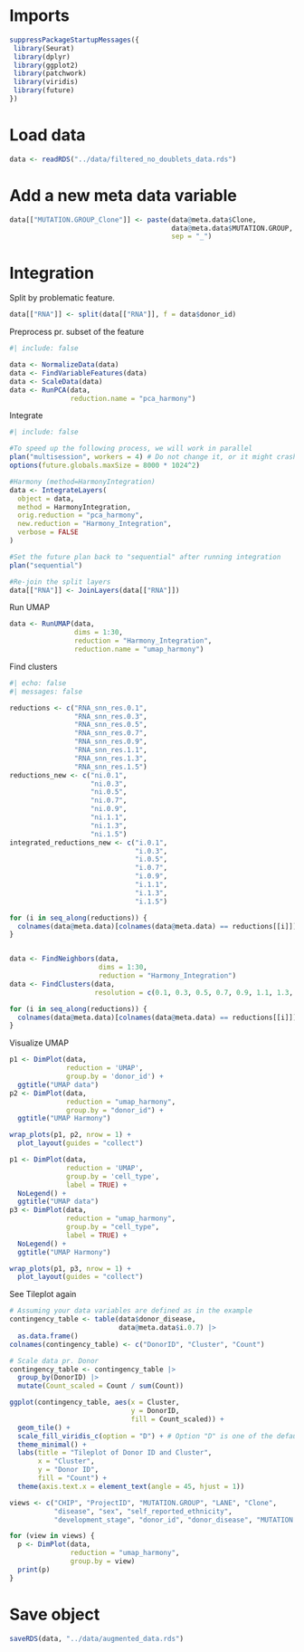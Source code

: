 # Imports
```r
suppressPackageStartupMessages({
 library(Seurat)
 library(dplyr)
 library(ggplot2)
 library(patchwork)
 library(viridis)
 library(future)
})
```

# Load data
```r
data <- readRDS("../data/filtered_no_doublets_data.rds")
```

# Add a new meta data variable
```r
data[["MUTATION.GROUP_Clone"]] <- paste(data@meta.data$Clone,
                                        data@meta.data$MUTATION.GROUP,
                                        sep = "_")
```


# Integration
Split by problematic feature.
```r
data[["RNA"]] <- split(data[["RNA"]], f = data$donor_id)
```

Preprocess pr. subset of the feature
```r
#| include: false

data <- NormalizeData(data)
data <- FindVariableFeatures(data)
data <- ScaleData(data)
data <- RunPCA(data,
               reduction.name = "pca_harmony")
```

Integrate
```r
#| include: false

#To speed up the following process, we will work in parallel
plan("multisession", workers = 4) # Do not change it, or it might crash.
options(future.globals.maxSize = 8000 * 1024^2)

#Harmony (method=HarmonyIntegration)
data <- IntegrateLayers(
  object = data,
  method = HarmonyIntegration,
  orig.reduction = "pca_harmony",
  new.reduction = "Harmony_Integration",
  verbose = FALSE
)

#Set the future plan back to "sequential" after running integration
plan("sequential")

#Re-join the split layers
data[["RNA"]] <- JoinLayers(data[["RNA"]])
```

Run UMAP
```r
data <- RunUMAP(data,
                dims = 1:30,
                reduction = "Harmony_Integration",
                reduction.name = "umap_harmony")
```

Find clusters
```r
#| echo: false
#| messages: false

reductions <- c("RNA_snn_res.0.1",                      
                "RNA_snn_res.0.3",                         
                "RNA_snn_res.0.5",                         
                "RNA_snn_res.0.7",                         
                "RNA_snn_res.0.9",                         
                "RNA_snn_res.1.1",                         
                "RNA_snn_res.1.3",                         
                "RNA_snn_res.1.5")
reductions_new <- c("ni.0.1",                      
                    "ni.0.3",                         
                    "ni.0.5",                         
                    "ni.0.7",                         
                    "ni.0.9",                         
                    "ni.1.1",                         
                    "ni.1.3",                         
                    "ni.1.5")
integrated_reductions_new <- c("i.0.1",                      
                               "i.0.3",                         
                               "i.0.5",                         
                               "i.0.7",                         
                               "i.0.9",                         
                               "i.1.1",                         
                               "i.1.3",                         
                               "i.1.5")

for (i in seq_along(reductions)) {
  colnames(data@meta.data)[colnames(data@meta.data) == reductions[[i]]] <- reductions_new[[i]]
}


data <- FindNeighbors(data,
                      dims = 1:30,
                      reduction = "Harmony_Integration")
data <- FindClusters(data,
                     resolution = c(0.1, 0.3, 0.5, 0.7, 0.9, 1.1, 1.3, 1.5))

for (i in seq_along(reductions)) {
  colnames(data@meta.data)[colnames(data@meta.data) == reductions[[i]]] <- integrated_reductions_new[[i]]
}
```

Visualize UMAP
```r
p1 <- DimPlot(data,
              reduction = 'UMAP',
              group.by = 'donor_id') +
  ggtitle("UMAP data")
p2 <- DimPlot(data,
              reduction = "umap_harmony",
              group.by = "donor_id") +
  ggtitle("UMAP Harmony")

wrap_plots(p1, p2, nrow = 1) +
  plot_layout(guides = "collect")
```

```r
p1 <- DimPlot(data,
              reduction = 'UMAP',
              group.by = 'cell_type',
              label = TRUE) +
  NoLegend() +
  ggtitle("UMAP data")
p3 <- DimPlot(data,
              reduction = "umap_harmony",
              group.by = "cell_type",
              label = TRUE) +
  NoLegend() +
  ggtitle("UMAP Harmony")

wrap_plots(p1, p3, nrow = 1) +
  plot_layout(guides = "collect")
```

See Tileplot again
```r
# Assuming your data variables are defined as in the example
contingency_table <- table(data$donor_disease,
                           data@meta.data$i.0.7) |>
  as.data.frame()
colnames(contingency_table) <- c("DonorID", "Cluster", "Count")

# Scale data pr. Donor
contingency_table <- contingency_table |>
  group_by(DonorID) |>
  mutate(Count_scaled = Count / sum(Count))

ggplot(contingency_table, aes(x = Cluster,
                              y = DonorID,
                              fill = Count_scaled)) +
  geom_tile() +
  scale_fill_viridis_c(option = "D") + # Option "D" is one of the default viridis color maps
  theme_minimal() +
  labs(title = "Tileplot of Donor ID and Cluster",
       x = "Cluster",
       y = "Donor ID",
       fill = "Count") +
  theme(axis.text.x = element_text(angle = 45, hjust = 1))
```

```r
views <- c("CHIP", "ProjectID", "MUTATION.GROUP", "LANE", "Clone",
           "disease", "sex", "self_reported_ethnicity",
           "development_stage", "donor_id", "donor_disease", "MUTATION.GROUP_Clone")

for (view in views) {
  p <- DimPlot(data,
               reduction = "umap_harmony",
               group.by = view)
  print(p)
} 
```

# Save object
```r
saveRDS(data, "../data/augmented_data.rds")
```
